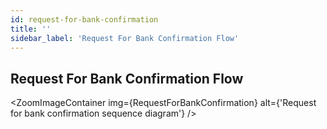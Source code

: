 ```yaml
---
id: request-for-bank-confirmation
title: ''
sidebar_label: 'Request For Bank Confirmation Flow'
---
```



## Request For Bank Confirmation Flow

<ZoomImageContainer
  img={RequestForBankConfirmation}
  alt={'Request for bank confirmation sequence diagram'}
/>
